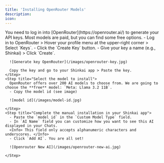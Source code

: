 ```yaml
---
title: 'Installing OpenRouter Models'
description: 
icon:
---
```


  <Info> 
    You need to log in into [OpenRouter](https://openrouter.ai/) to generate your API keys.
    Most models are paid, but you can find some free options. 
  </Info>
  <Steps>
    <Step title="Generate your API key">
      - Log in to OpenRouter > Hover your profile menu at the upper-right corner > Select `Keys`.
      - Click the `Create Key` button. 
      - Give your key a name (e.g., Shinkai) > Click `Create`.
      
      ![Generate key OpenRouter](/images/openrouter-key.jpg)

      Copy the key and go to your Shinkai app > Paste the key.
    </Step>
    <Step title="Select the model to install">
      OpenRouter offers over 200 AI models to choose from. We are going to choose the **free** model: `Meta: Llama 3.2 11B`.
      - Copy the model id (see image)
      
      ![model id](/images/model-id.jpg)

    </Step>
    <Step title="Complete the manual installation in your Shinkai app">
      - Paste the `model id` in the `Custom Model Type` field.
      - In `AI Name` field you can customize how you want to see this AI displayed in your Chats. 
      <Info> This field only accepts alphanumeric characters and underscores. </Info>
      - Click `Add AI`. You are all set! 

      ![Openrouter New AI](/images/openrouter-new-ai.jpg)

    </Step>
  </Steps>



